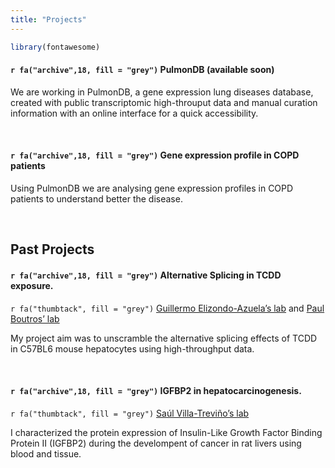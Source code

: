 ```yaml
---
title: "Projects"
---
```


```r
library(fontawesome)
```

#### `r fa("archive",18, fill = "grey")` PulmonDB (available soon)

We are working in PulmonDB, a gene expression lung diseases database, created with public transcriptomic high-throuput data and manual curation information with an online interface for a quick accessibility. 

<br>

#### `r fa("archive",18, fill = "grey")` Gene expression profile in COPD patients

Using PulmonDB we are analysing gene expression profiles in COPD patients to understand better the disease. 

<br>

## 	Past Projects


#### `r fa("archive",18, fill = "grey")` Alternative Splicing in TCDD exposure.

 `r fa("thumbtack", fill = "grey")` [Guillermo Elizondo-Azuela's lab](https://www.cell.cinvestav.mx/depto.php?lang=es&tit=4&subt=1&subsubt=6) and [Paul Boutros' lab](https://labs.oicr.on.ca/boutros-lab/software)

My project aim was to unscramble the alternative splicing effects of TCDD in C57BL6 mouse hepatocytes using high-throughput data.



<br>

#### `r fa("archive",18, fill = "grey")` IGFBP2 in hepatocarcinogenesis.

 `r fa("thumbtack", fill = "grey")` [Saúl Villa-Treviño's lab](https://www.cell.cinvestav.mx/depto.php?lang=es&tit=4&subt=1&subsubt=11)

I characterized the protein expression of Insulin-Like Growth Factor Binding Protein II (IGFBP2) during the develompent of cancer in rat livers using blood and tissue.


